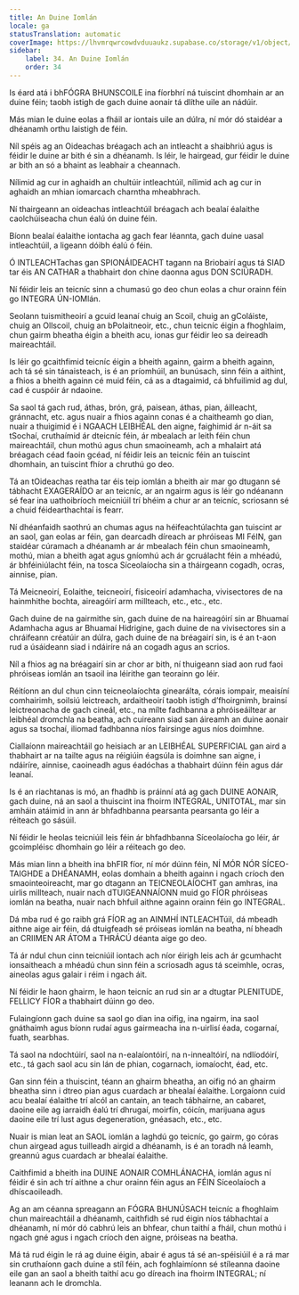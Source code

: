 ```yaml
---
title: An Duine Iomlán
locale: ga
statusTranslation: automatic
coverImage: https://lhvmrqwrcowdvduuaukz.supabase.co/storage/v1/object/public/strapi-uploads/small_cover-educacion-fundamental.webp-2d51a7828a2b1309555be27f7e2a61a0.webp
sidebar:
    label: 34. An Duine Iomlán
    order: 34
---
```

Is éard atá i bhFÓGRA BHUNSCOILE ina fíorbhrí ná tuiscint dhomhain ar an duine féin; taobh istigh de gach duine aonair tá dlíthe uile an nádúir.

Más mian le duine eolas a fháil ar iontais uile an dúlra, ní mór dó staidéar a dhéanamh orthu laistigh de féin.

Níl spéis ag an Oideachas bréagach ach an intleacht a shaibhriú agus is féidir le duine ar bith é sin a dhéanamh. Is léir, le hairgead, gur féidir le duine ar bith an só a bhaint as leabhair a cheannach.

Nílimid ag cur in aghaidh an chultúir intleachtúil, nílimid ach ag cur in aghaidh an mhian iomarcach charntha mheabhrach.

Ní thairgeann an oideachas intleachtúil bréagach ach bealaí éalaithe caolchúiseacha chun éalú ón duine féin.

Bíonn bealaí éalaithe iontacha ag gach fear léannta, gach duine uasal intleachtúil, a ligeann dóibh éalú ó féin.

Ó INTLEACHTachas gan SPIONÁIDEACHT tagann na Briobairí agus tá SIAD tar éis AN CATHAR a thabhairt don chine daonna agus DON SCIÚRADH.

Ní féidir leis an teicníc sinn a chumasú go deo chun eolas a chur orainn féin go INTEGRA ÚN-IOMlán.

Seolann tuismitheoirí a gcuid leanaí chuig an Scoil, chuig an gColáiste, chuig an Ollscoil, chuig an bPolaitneoir, etc., chun teicníc éigin a fhoghlaim, chun gairm bheatha éigin a bheith acu, ionas gur féidir leo sa deireadh maireachtáil.

Is léir go gcaithfimid teicníc éigin a bheith againn, gairm a bheith againn, ach tá sé sin tánaisteach, is é an príomhúil, an bunúsach, sinn féin a aithint, a fhios a bheith againn cé muid féin, cá as a dtagaimid, cá bhfuilimid ag dul, cad é cuspóir ár ndaoine.

Sa saol tá gach rud, áthas, brón, grá, paisean, áthas, pian, áilleacht, gránnacht, etc. agus nuair a fhios againn conas é a chaitheamh go dian, nuair a thuigimid é i NGAACH LEIBHÉAL den aigne, faighimid ár n-áit sa tSochaí, cruthaímid ár dteicníc féin, ár mbealach ar leith féin chun maireachtáil, chun mothú agus chun smaoineamh, ach a mhalairt atá bréagach céad faoin gcéad, ní féidir leis an teicníc féin an tuiscint dhomhain, an tuiscint fhíor a chruthú go deo.

Tá an tOideachas reatha tar éis teip iomlán a bheith air mar go dtugann sé tábhacht EXAGERAÍDO ar an teicníc, ar an ngairm agus is léir go ndéanann sé fear ina uathoibríoch meicniúil trí bhéim a chur ar an teicníc, scriosann sé a chuid féidearthachtaí is fearr.

Ní dhéanfaidh saothrú an chumas agus na héifeachtúlachta gan tuiscint ar an saol, gan eolas ar féin, gan dearcadh díreach ar phróiseas MI FéIN, gan staidéar cúramach a dhéanamh ar ár mbealach féin chun smaoineamh, mothú, mian a bheith agat agus gníomhú ach ár gcruálacht féin a mhéadú, ár bhféiniúlacht féin, na tosca Síceolaíocha sin a tháirgeann cogadh, ocras, ainnise, pian.

Tá Meicneoirí, Eolaithe, teicneoirí, fisiceoirí adamhacha, vivisectores de na hainmhithe bochta, aireagóirí arm millteach, etc., etc., etc.

Gach duine de na gairmithe sin, gach duine de na haireagóirí sin ar Bhuamaí Adamhacha agus ar Bhuamaí Hidrigine, gach duine de na vivisectores sin a chráifeann créatúir an dúlra, gach duine de na bréagairí sin, is é an t-aon rud a úsáideann siad i ndáiríre ná an cogadh agus an scrios.

Níl a fhios ag na bréagairí sin ar chor ar bith, ní thuigeann siad aon rud faoi phróiseas iomlán an tsaoil ina léirithe gan teorainn go léir.

Réitíonn an dul chun cinn teicneolaíochta ginearálta, córais iompair, meaisíní comhairimh, soilsiú leictreach, ardaitheoirí taobh istigh d’fhoirgnimh, brainsí leictreonacha de gach cineál, etc., na mílte fadhbanna a phróiseáiltear ar leibhéal dromchla na beatha, ach cuireann siad san áireamh an duine aonair agus sa tsochaí, iliomad fadhbanna níos fairsinge agus níos doimhne.

Ciallaíonn maireachtáil go heisiach ar an LEIBHÉAL SUPERFICIAL gan aird a thabhairt ar na tailte agus na réigiúin éagsúla is doimhne san aigne, i ndáiríre, ainnise, caoineadh agus éadóchas a thabhairt dúinn féin agus dár leanaí.

Is é an riachtanas is mó, an fhadhb is práinní atá ag gach DUINE AONAIR, gach duine, ná an saol a thuiscint ina fhoirm INTEGRAL, UNITOTAL, mar sin amháin atáimid in ann ár bhfadhbanna pearsanta pearsanta go léir a réiteach go sásúil.

Ní féidir le heolas teicniúil leis féin ár bhfadhbanna Síceolaíocha go léir, ár gcoimpléisc dhomhain go léir a réiteach go deo.

Más mian linn a bheith ina bhFIR fíor, ní mór dúinn féin, NÍ MÓR NÓR SÍCEO-TAIGHDE a DHÉANAMH, eolas domhain a bheith againn i ngach críoch den smaointeoireacht, mar go dtagann an TEICNEOLAÍOCHT gan amhras, ina uirlis millteach, nuair nach dTUIGEANNAÍONN muid go FÍOR phróiseas iomlán na beatha, nuair nach bhfuil aithne againn orainn féin go INTEGRAL.

Dá mba rud é go raibh grá FÍOR ag an AINMHÍ INTLEACHTúil, dá mbeadh aithne aige air féin, dá dtuigfeadh sé próiseas iomlán na beatha, ní bheadh an CRIIMEN AR ÁTOM a THRÁCÚ déanta aige go deo.

Tá ár ndul chun cinn teicniúil iontach ach níor éirigh leis ach ár gcumhacht ionsaitheach a mhéadú chun sinn féin a scriosadh agus tá sceimhle, ocras, aineolas agus galair i réim i ngach áit.

Ní féidir le haon ghairm, le haon teicníc an rud sin ar a dtugtar PLENITUDE, FELLICY FÍOR a thabhairt dúinn go deo.

Fulaingíonn gach duine sa saol go dian ina oifig, ina ngairm, ina saol gnáthaimh agus bíonn rudaí agus gairmeacha ina n-uirlisí éada, cogarnaí, fuath, searbhas.

Tá saol na ndochtúirí, saol na n-ealaíontóirí, na n-innealtóirí, na ndlíodóirí, etc., tá gach saol acu sin lán de phian, cogarnach, iomaíocht, éad, etc.

Gan sinn féin a thuiscint, téann an ghairm bheatha, an oifig nó an ghairm bheatha sinn i dtreo pian agus cuardach ar bhealaí éalaithe. Lorgaíonn cuid acu bealaí éalaithe trí alcól an cantain, an teach tábhairne, an cabaret, daoine eile ag iarraidh éalú trí dhrugaí, moirfín, cóicín, marijuana agus daoine eile trí lust agus degeneration, gnéasach, etc., etc.

Nuair is mian leat an SAOL iomlán a laghdú go teicníc, go gairm, go córas chun airgead agus tuilleadh airgid a dhéanamh, is é an toradh ná leamh, greannú agus cuardach ar bhealaí éalaithe.

Caithfimid a bheith ina DUINE AONAIR COMHLÁNACHA, iomlán agus ní féidir é sin ach trí aithne a chur orainn féin agus an FÉIN Síceolaíoch a dhíscaoileadh.

Ag an am céanna spreagann an FÓGRA BHUNÚSACH teicníc a fhoghlaim chun maireachtáil a dhéanamh, caithfidh sé rud éigin níos tábhachtaí a dhéanamh, ní mór dó cabhrú leis an bhfear, chun taithí a fháil, chun mothú i ngach gné agus i ngach críoch den aigne, próiseas na beatha.

Má tá rud éigin le rá ag duine éigin, abair é agus tá sé an-spéisiúil é a rá mar sin cruthaíonn gach duine a stíl féin, ach foghlaimíonn sé stíleanna daoine eile gan an saol a bheith taithí acu go díreach ina fhoirm INTEGRAL; ní leanann ach le dromchla.


